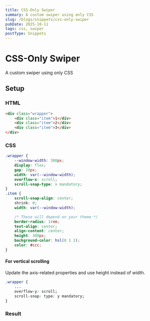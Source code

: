 ```yaml
---
title: CSS-Only Swiper
summary: A custom swiper using only CSS
slug: /blogs/snippets/css-only-swiper
pubDate: 2025-10-11
tags: css, swiper
postType: Snippets
---
```


# CSS-Only Swiper

A custom swiper using only CSS

## Setup

### HTML
```html
<div class="wrapper">
    <div class="item">1</div>
    <div class="item">2</div>
    <div class="item">3</div>
</div>
```

### CSS

```css
.wrapper {
    --window-width: 300px;
    display: flex;
    gap: 20px;
    width: var(--window-width);
    overflow-x: scroll;
    scroll-snap-type: x mandatory;
}
.item {
    scroll-snap-align: center;
    shrink: 0;
    width: var(--window-width);

    /* These will depend on your theme */
    border-radius: 1rem;
    text-align: center;
    align-content: center;
    height: 300px;
    background-color: hsl(0 1 1);
    color: #ccc;
}
```

#### For vertical scrolling

Update the axis-related properties and use height instead of width.

```css
.wrapper {
    ...
    overflow-y: scroll;
    scroll-snap: type: y mandatory;
}
```

### Result
<CssOnlySwiperHorizontal />
